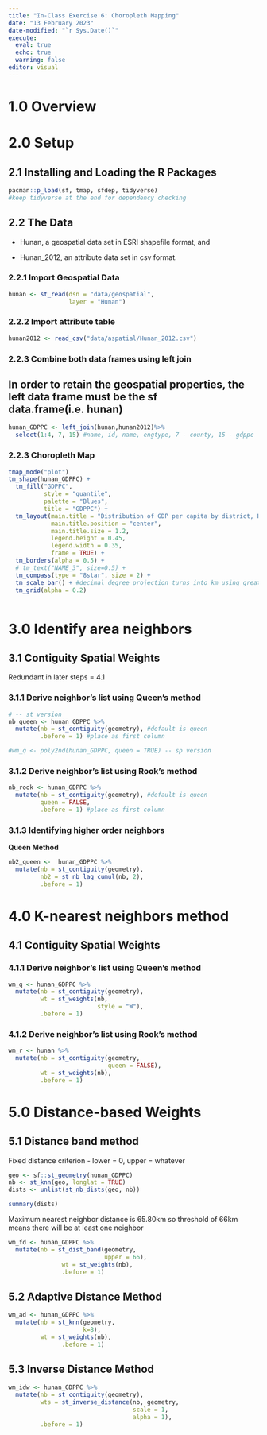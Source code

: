 ```yaml
---
title: "In-Class Exercise 6: Choropleth Mapping"
date: "13 February 2023"
date-modified: "`r Sys.Date()`"
execute: 
  eval: true
  echo: true
  warning: false
editor: visual
---
```


# 1.0 Overview

# 2.0 Setup

## 2.1 Installing and Loading the R Packages

```r
pacman::p_load(sf, tmap, sfdep, tidyverse)
#keep tidyverse at the end for dependency checking
```

## 2.2 The Data

-   Hunan, a geospatial data set in ESRI shapefile format, and

-   Hunan_2012, an attribute data set in csv format.

### 2.2.1 Import Geospatial Data

```r
hunan <- st_read(dsn = "data/geospatial", 
                 layer = "Hunan")
```

### 2.2.2 Import attribute table

```r
hunan2012 <- read_csv("data/aspatial/Hunan_2012.csv")
```

### 2.2.3 Combine both data frames using left join

::: callout-important
## In order to retain the geospatial properties, the left data frame must be the sf data.frame(i.e. hunan)
:::

```r
hunan_GDPPC <- left_join(hunan,hunan2012)%>%
  select(1:4, 7, 15) #name, id, name, engtype, 7 - county, 15 - gdppc
```

### 2.2.3 Choropleth Map

```r

tmap_mode("plot")
tm_shape(hunan_GDPPC) + 
  tm_fill("GDPPC",
          style = "quantile",
          palette = "Blues",
          title = "GDPPC") + 
  tm_layout(main.title = "Distribution of GDP per capita by district, Hunan Province",
            main.title.position = "center",
            main.title.size = 1.2,
            legend.height = 0.45,
            legend.width = 0.35,
            frame = TRUE) + 
  tm_borders(alpha = 0.5) + 
  # tm_text("NAME_3", size=0.5) + 
  tm_compass(type = "8star", size = 2) + 
  tm_scale_bar() + #decimal degree projection turns into km using great circle calculation 
  tm_grid(alpha = 0.2)



```

# 3.0 Identify area neighbors

## 3.1 Contiguity Spatial Weights

Redundant in later steps = 4.1

### 3.1.1 Derive neighbor's list using Queen's method

```r
# -- st version
nb_queen <- hunan_GDPPC %>%
  mutate(nb = st_contiguity(geometry), #default is queen
         .before = 1) #place as first column

#wm_q <- poly2nd(hunan_GDPPC, queen = TRUE) -- sp version
```

### 3.1.2 Derive neighbor's list using Rook's method

```r
nb_rook <- hunan_GDPPC %>%
  mutate(nb = st_contiguity(geometry), #default is queen
         queen = FALSE,
         .before = 1) #place as first column
```

### 3.1.3 Identifying higher order neighbors

**Queen Method**

```r
nb2_queen <-  hunan_GDPPC %>% 
  mutate(nb = st_contiguity(geometry),
         nb2 = st_nb_lag_cumul(nb, 2),
         .before = 1)
```

# 4.0 K-nearest neighbors method

## 4.1 Contiguity Spatial Weights

### 4.1.1 Derive neighbor's list using Queen's method

```r
wm_q <- hunan_GDPPC %>%
  mutate(nb = st_contiguity(geometry),
         wt = st_weights(nb,
                         style = "W"),
         .before = 1) 
```

### 4.1.2 Derive neighbor's list using Rook's method

```r
wm_r <- hunan %>%
  mutate(nb = st_contiguity(geometry,
                            queen = FALSE),
         wt = st_weights(nb),
         .before = 1) 
```

# 5.0 Distance-based Weights

## 5.1 Distance band method

Fixed distance criterion - lower = 0, upper = whatever

```r
geo <- sf::st_geometry(hunan_GDPPC)
nb <- st_knn(geo, longlat = TRUE)
dists <- unlist(st_nb_dists(geo, nb))
```

```r
summary(dists)
```

Maximum nearest neighbor distance is 65.80km so threshold of 66km means there will be at least one neighbor

```r
wm_fd <- hunan_GDPPC %>%
  mutate(nb = st_dist_band(geometry,
                           upper = 66),
               wt = st_weights(nb),
               .before = 1)
```

## 5.2 Adaptive Distance Method

```r
wm_ad <- hunan_GDPPC %>% 
  mutate(nb = st_knn(geometry,
                     k=8),
         wt = st_weights(nb),
               .before = 1)
```

## 5.3 Inverse Distance Method

```r
wm_idw <- hunan_GDPPC %>%
  mutate(nb = st_contiguity(geometry),
         wts = st_inverse_distance(nb, geometry,
                                   scale = 1,
                                   alpha = 1),
         .before = 1)
```
